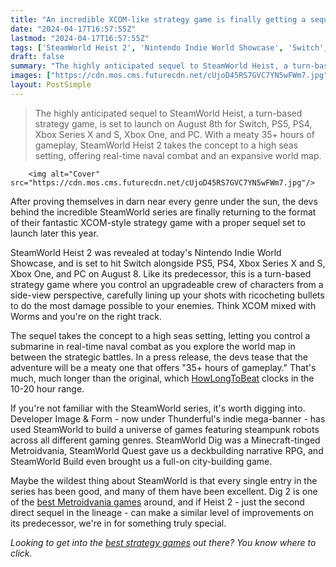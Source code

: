 ```yaml
---
title: "An incredible XCOM-like strategy game is finally getting a sequel after 9 years - the latest in a criminally slept-on series that's never seen a bad game"
date: "2024-04-17T16:57:55Z"
lastmod: "2024-04-17T16:57:55Z"
tags: ['SteamWorld Heist 2', 'Nintendo Indie World Showcase', 'Switch', 'PS5', 'PS4', 'Xbox Series X', 'Xbox One', 'PC', 'XCOM', 'Strategy Game', 'SteamWorld Series', 'Image & Form', 'Thunderful', 'SteamWorld Dig', 'SteamWorld Quest', 'SteamWorld Build', 'Metroidvania', 'City-Building Game']
draft: false
summary: "The highly anticipated sequel to SteamWorld Heist, a turn-based strategy game, is set to launch on August 8th for Switch, PS5, PS4, Xbox Series X and S, Xbox One, and PC. With a meaty 35+ hours of gameplay, SteamWorld Heist 2 takes the concept to a high seas setting, offering real-time naval combat and an expansive world map."
images: ["https://cdn.mos.cms.futurecdn.net/cUjoD45RS7GVC7YN5wFWm7.jpg"]
layout: PostSimple
---
```

> The highly anticipated sequel to SteamWorld Heist, a turn-based strategy game, is set to launch on August 8th for Switch, PS5, PS4, Xbox Series X and S, Xbox One, and PC. With a meaty 35+ hours of gameplay, SteamWorld Heist 2 takes the concept to a high seas setting, offering real-time naval combat and an expansive world map.


        <img alt="Cover" src="https://cdn.mos.cms.futurecdn.net/cUjoD45RS7GVC7YN5wFWm7.jpg"/>
        
After proving themselves in darn near every genre under the sun, the devs behind the incredible SteamWorld series are finally returning to the format of their fantastic XCOM-style strategy game with a proper sequel set to launch later this year.

SteamWorld Heist 2 was revealed at today's Nintendo Indie World Showcase, and is set to hit Switch alongside PS5, PS4, Xbox Series X and S, Xbox One, and PC on August 8. Like its predecessor, this is a turn-based strategy game where you control an upgradeable crew of characters from a side-view perspective, carefully lining up your shots with ricocheting bullets to do the most damage possible to your enemies. Think XCOM mixed with Worms and you're on the right track.

The sequel takes the concept to a high seas setting, letting you control a submarine in real-time naval combat as you explore the world map in between the strategic battles. In a press release, the devs tease that the adventure will be a meaty one that offers "35+ hours of gameplay." That's much, much longer than the original, which [HowLongToBeat](https://howlongtobeat.com/game/24012) clocks in the 10-20 hour range.

If you're not familiar with the SteamWorld series, it's worth digging into. Developer Image & Form - now under Thunderful's indie mega-banner - has used SteamWorld to build a universe of games featuring steampunk robots across all different gaming genres. SteamWorld Dig was a Minecraft-tinged Metroidvania, SteamWorld Quest gave us a deckbuilding narrative RPG, and SteamWorld Build even brought us a full-on city-building game.

Maybe the wildest thing about SteamWorld is that every single entry in the series has been good, and many of them have been excellent. Dig 2 is one of the [best Metroidvania games](https://www.gamesradar.com/best-metroidvania-games/) around, and if Heist 2 - just the second direct sequel in the lineage - can make a similar level of improvements on its predecessor, we're in for something truly special.

*Looking to get into the *[<em>best strategy games</em>](https://www.gamesradar.com/best-strategy-games/)* out there? You know where to click.* 
        